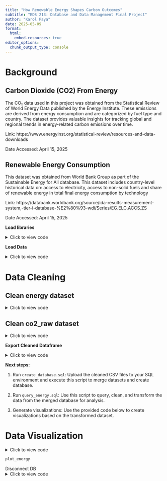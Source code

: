 ```yaml
---
title: "How Renewable Energy Shapes Carbon Outcomes"
subtitle: "EDS 213: Database and Data Management Final Project"
author: "Karol Paya"
date: 2025-05-09
format:
  html:
    embed-resources: true
editor_options: 
  chunk_output_type: console
---
```


# Background

## Carbon Dioxide (CO2) From Energy

The CO₂ data used in this project was obtained from the Statistical Review of World Energy Data published by the Energy Institute. These emissions are derived from energy consumption and are categorized by fuel type and country. The dataset provides valuable insights for tracking global and regional trends in energy-related carbon emissions over time.

Link: https://www.energyinst.org/statistical-review/resources-and-data-downloads

Date Accessed: April 15, 2025

## Renewable Energy Consumption 

This dataset was obtained from World Bank Group as part of the Sustainable Energy for All database.
This dataset includes country-level historical data on: access to electricity, access to non-solid fuels and share of renewable energy in total final energy consumption by technology

Link: https://databank.worldbank.org/source/ida-results-measurement-system,-tier-i-database-%E2%80%93-wdi/Series/EG.ELC.ACCS.ZS

Date Accessed: April 15, 2025

**Load libraries **

<details>

<summary>Click to view code</summary>
```r
# Load libraries

library(readxl)
library(dplyr)
library(tidyr)
library(readr)
library(janitor)
library(tidyverse)
library(ggplot2)
library(duckdb)
```
</details>

**Load Data**

<details>

<summary>Click to view code</summary>
```r
# Load CO2 data
co2_raw <- read_excel("data/Statistical Review of World Energy Data.xlsx", sheet = "Carbon Dioxide from Energy", skip = 2)

# Read renewable energy data
energy<-read.csv("data/world_bank_group_sustainable_energy_for_all.csv")
```
</details>

# Data Cleaning


## Clean energy dataset
<details>

<summary>Click to view code</summary>
```r
# Clean column names
energy <- energy %>%
  clean_names() 

# Rename the first column to 'Country', to match CO2 dataset's column names
colnames(energy)[1] <- "country"
colnames(energy)[3] <- "year"

# Select relevant columns
energy_clean <- energy %>%
  select(country, year, renewable_energy_consumption_tj)
```

```r
# Remove missing values in the renewable_energy_consumption_tj column
energy_clean <- energy_clean %>%
  drop_na(renewable_energy_consumption_tj) %>%

# Remove the row where any column contains "Last Updated:" or "Data from database: Sustainable Energy for All"
  filter(
    if_all(everything(), ~ !str_detect(.x, "Last Updated:|Data from database: Sustainable Energy for All"))
  ) # This is generic, any future updates will be captured

# Look for non-numeric values
energy_clean %>%
  filter(is.na(as.numeric(renewable_energy_consumption_tj))) %>%
  distinct(renewable_energy_consumption_tj)

# Replace ".." with NA
energy_clean <- energy_clean %>%
  filter(if_all(everything(), ~ .x != ".."))
```
</details>

## Clean co2_raw dataset

<details>

<summary>Click to view code</summary>
```r
#drop na in the first column
co2_raw <- co2_raw %>% 
  filter(!is.na(`Million tonnes of carbon dioxide`))

# Rename the first column to 'Country'
colnames(co2_raw)[1] <- "country"

# Select 'country' column and year columns 2010–2016 (to match renewable energy dates)
co2_raw <- co2_raw %>%
  select(country,  `2010`:`2016`)  

# Pivot the data to long format
 co2_raw<- co2_raw %>%
  pivot_longer(cols = -country,  # Exclude the 'country' column, pivot the rest
               names_to = "year", 
               values_to = "co2_emissions_mt")

 # Select countries
co2_data <- co2_raw %>%
  filter(country %in% c("Norway", "Germany", "US", "China", "India", "Brazil", "Saudi Arabia", "Denmark", "South Africa", "Australia"))%>%
  mutate(country = if_else(country == "US", "United States", country)) # rename US to united states
  
```
</details>

**Export Cleaned Dataframe **

<details>

<summary>Click to view code</summary>
```r
# Turn the table to a csv file
write_csv(co2_data, file.path("data/processed/", "co2_clean.csv"))
write_csv(energy_clean, file.path("data/processed/", "energy_clean.csv"))
```
</details>

**Next steps: **

1. Run `create_database.sql`: 
Upload the cleaned CSV files to your SQL environment and execute this script to merge datasets and create database.

2. Run `query_energy.sql`: 
Use this script to query, clean, and transform the data from the merged database for analysis.

3. Generate visualizations: 
Use the provided code below to create visualizations based on the transformed dataset.

# Data Visualization

<details>

<summary>Click to view code</summary>
```r
# Load filtered data

# Connect to database
con <- dbConnect(duckdb::duckdb(), dbdir = "energy_database.db")

# List available tables
dbListTables(con)

# Read table from db into R 
energy_table_filter <- dbReadTable(con, "energy_table_filter")
```

```r
# Take average of the three years (2013-2015)
energy_avg <- energy_table_filter %>%
  group_by(country) %>%
  summarise(
    avg_renewable = mean(renewable_energy_consumption_tj, na.rm = TRUE),
    avg_co2 = mean(co2_emissions_mt, na.rm = TRUE),
    avg_ratio = mean(renewable_per_co2, na.rm = TRUE)
  )

# Create scatter plot: Average Renewable Energy Consumption vs CO2 Emissions
plot_energy<-ggplot(energy_avg, aes(x = avg_renewable, y = avg_co2, label = country, color = country)) +
  geom_point(size = 5) +
  geom_text(vjust = -1, hjust = 0.5, size = 5) +
  theme_minimal() +
  labs(
    title = "Average Renewable Energy vs. CO2 Emissions (2013–2015)",
    x = "Average Renewable Energy Consumption (TJ)",
    y = "Average CO2 Emissions (Mt)"
  ) +
  theme(legend.position = "none") 
```
</details>

```r
plot_energy
```

Disconnect DB
<details>

<summary>Click to view code</summary>

```r
# Disconnect db
dbDisconnect(con)
```
